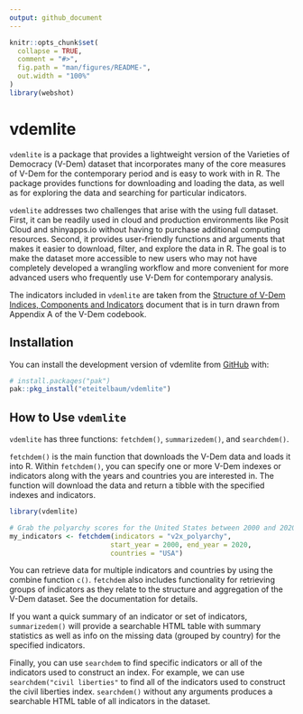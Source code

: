 ```yaml
---
output: github_document
---
```


<!-- README.md is generated from README.Rmd. Please edit that file -->

```r
knitr::opts_chunk$set(
  collapse = TRUE,
  comment = "#>",
  fig.path = "man/figures/README-",
  out.width = "100%"
)
library(webshot)
```

# vdemlite

<!-- badges: start -->
<!-- badges: end -->

`vdemlite` is a package that provides a lightweight version of the Varieties of Democracy (V-Dem) dataset that incorporates many of the core measures of V-Dem for the contemporary period and is easy to work with in R. The package provides functions for downloading and loading the data, as well as for exploring the data and searching for particular indicators.

`vdemlite` addresses two challenges that arise with the using full dataset. First, it can be readily used in cloud and production environments like Posit Cloud and shinyapps.io without having to purchase additional computing resources. Second, it provides user-friendly functions and arguments that makes it easier to download, filter, and explore the data in R. The goal is to make the dataset more accessible to new users who may not have completely developed a wrangling workflow and more convenient for more advanced users who frequently use V-Dem for contemporary analysis.

The indicators included in `vdemlite` are taken from the [Structure of V-Dem Indices, Components and Indicators](https://v-dem.net/documents/41/v-dem_structureofaggregation_v14.pdf) document that is in turn drawn from Appendix A of the V-Dem codebook.

## Installation

You can install the development version of vdemlite from [GitHub](https://github.com/) with:

``` r
# install.packages("pak")
pak::pkg_install("eteitelbaum/vdemlite")
```

## How to Use `vdemlite`

`vdemlite` has three functions: `fetchdem()`, `summarizedem()`, and `searchdem()`.

`fetchdem()` is the main function that downloads the V-Dem data and loads it into R. Within `fetchdem()`, you can specify one or more V-Dem indexes or indicators along with the years and countries you are interested in. The function will download the data and return a tibble with the specified indexes and indicators.

```r
library(vdemlite)

# Grab the polyarchy scores for the United States between 2000 and 2020
my_indicators <- fetchdem(indicators = "v2x_polyarchy",
                         start_year = 2000, end_year = 2020,
                         countries = "USA")
```

You can retrieve data for multiple indicators and countries by using the combine function `c()`. `fetchdem` also includes functionality for retrieving groups of indicators as they relate to the structure and aggregation of the V-Dem dataset. See the documentation for details. 

If you want a quick summary of an indicator or set of indicators, `summarizedem()` will provide a searchable HTML table with summary statistics as well as info on the missing data (grouped by country) for the specified indicators.

Finally, you can use `searchdem` to find specific indicators or all of the indicators used to construct an index. For example, we can use `searchdem("civil liberties"` to find all of the indicators used to construct the civil liberties index. `searchdem()` without any arguments produces a searchable HTML table of all indicators in the dataset. 

